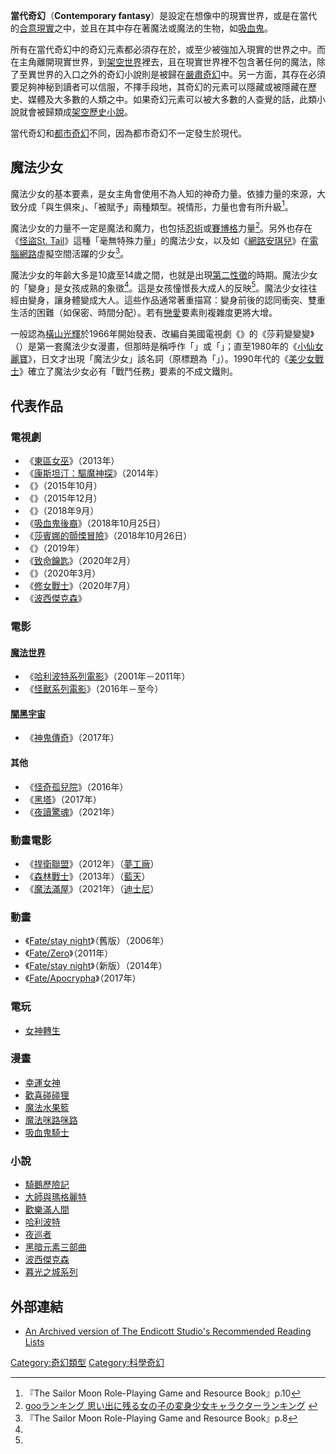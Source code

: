 '''當代奇幻'''（'''Contemporary fantasy'''）是設定在想像中的現實世界，或是在當代的[[合意現實|合意現實]]之中，並且在其中存在著魔法或魔法的生物，如[[吸血鬼|吸血鬼]]。

所有在當代奇幻中的奇幻元素都必須存在於，或至少被強加入現實的世界之中。而在主角離開現實世界，到[[架空世界|架空世界]]裡去，且在現實世界裡不包含著任何的魔法，除了至異世界的入口之外的奇幻小說則是被歸在[[奇幻小說的子類型#嚴肅奇幻|嚴肅奇幻]]中。另一方面，其存在必須要足夠神秘到讀者可以信服，不擇手段地，其奇幻的元素可以隱藏或被隱藏在歷史、媒體及大多數的人類之中。如果奇幻元素可以被大多數的人查覺的話，此類小說就會被歸類成[[奇幻小說的子類型#架空歷史小說|架空歷史小說]]。

當代奇幻和[[都市奇幻|都市奇幻]]不同，因為都市奇幻不一定發生於現代。

==魔法少女==
{{details|魔法少女}}

魔法少女的基本要素，是女主角會使用不為人知的神奇力量。依據力量的來源，大致分成「與生俱來」、「被賦予」兩種類型。視情形，力量也會有所升級<ref name="sm10">『The Sailor Moon Role-Playing Game and Resource Book』p.10</ref>。

魔法少女的力量不一定是魔法和魔力，也包括[[忍術|忍術]]或[[賽博格|賽博格]]力量<ref>[http://ranking.goo.ne.jp/ranking/026/anime_magicgirl/ gooランキング 思い出に残る女の子の変身少女キャラクターランキング] {{webarchive|url=https://web.archive.org/web/20140308000553/http://ranking.goo.ne.jp/ranking/026/anime_magicgirl |date=2014-03-08 }}</ref>。另外也存在《[[怪盜St._Tail|怪盜St. Tail]]》這種「毫無特殊力量」的魔法少女，以及如《[[網路安琪兒|網路安琪兒]]》在[[電腦網路|電腦網路]]虛擬空間活躍的少女<ref>『The Sailor Moon Role-Playing Game and Resource Book』p.8</ref>。

魔法少女的年齡大多是10歲至14歲之間，也就是出現[[第二性徵|第二性徵]]的時期。魔法少女的「變身」是女孩成熟的象徵<ref name="sm10" />。這是女孩憧憬長大成人的反映<ref name="sm10" />。魔法少女往往經由變身，讓身體變成大人。這些作品通常著重描寫：變身前後的認同衝突、雙重生活的困難（如保密、時間分配）。若有[[戀愛|戀愛]]要素則複雜度更將大增。

一般認為[[橫山光輝|橫山光輝]]於1966年開始發表、改編自美國電視劇《{{link-en|Bewitched|Bewitched}}》的《莎莉變變變》（{{lang|ja|魔法使いサリー}}）是第一套魔法少女漫畫，但那時是稱呼作「{{lang|ja|魔法使い}}」或「{{lang|ja|魔女っ子}}」；直至1980年的《[[魔法少女拉拉貝爾|小仙女麗寶]]》，日文才出現「魔法少女」該名詞（原標題為「{{lang|ja|魔法少女ララベル}}」）。1990年代的《[[美少女戰士|美少女戰士]]》確立了魔法少女必有「戰鬥任務」要素的不成文鐵則。

== 代表作品 ==
=== 電視劇 ===

* 《[[東區女巫|東區女巫]]》（2013年）
* 《[[康斯坦汀：驅魔神探_(電視劇)|康斯坦汀：驅魔神探]]》（2014年）
* 《{{tsl|en|Jekyll and Hyde (TV series)|哲基爾和海德}}》（2015年10月）
* 《{{tsl|en|The Magicians (American TV series)|魔法師 (電視劇)|魔法師}}》（2015年12月）
* 《{{tsl|en|A Discovery of Witches (TV series)|魔法覺醒}}》（2018年9月）
* 《[[吸血鬼后裔|吸血鬼後裔]]》（2018年10月25日）
* 《[[莎賓娜的顫慄冒險|莎賓娜的顫慄冒險]]》（2018年10月26日）
* 《{{tsl|en|The Order (TV_series)|暗黑秩序}}》（2019年）
* 《[[致命鑰匙|致命鑰匙]]》（2020年2月）
* 《{{tsl|en|Motherland: Fort Salem|女巫前線：賽勒姆要塞}}》（2020年3月）
* 《[[修女戰士|修女戰士]]》（2020年7月）
* 《[[波西傑克森_(小說)|波西傑克森]]》

=== 電影 ===

==== [[魔法世界_(跨媒體製作)|魔法世界]] ====

* 《[[哈利波特系列電影|哈利波特系列電影]]》（2001年－2011年）
* 《[[怪獸系列電影|怪獸系列電影]]》（2016年－至今）

==== [[闇黑宇宙|闇黑宇宙]] ====

* 《[[神鬼傳奇_(2017年電影)|神鬼傳奇]]》（2017年）

==== 其他 ====

* 《[[怪奇孤兒院_(電影)|怪奇孤兒院]]》（2016年）
* 《[[黑塔_(電影)|黑塔]]》（2017年）
* 《[[夜讀驚魂|夜讀驚魂]]》（2021年）

=== 動畫電影 ===
* 《[[捍衛聯盟|捍衛聯盟]]》（2012年）（[[梦工厂动画公司|夢工廠]]）
* 《[[森林戰士|森林戰士]]》（2013年）（[[藍天工作室|藍天]]）
* 《[[魔法满屋|魔法滿屋]]》（2021年）（[[華特迪士尼動畫工作室|迪士尼]]）

=== 動畫 ===

* 《[[Fate/stay_night_(电视动画)|Fate/stay night]]》（舊版）（2006年）
* 《[[Fate/Zero|Fate/Zero]]》（2011年）
* 《[[Fate/stay_night_Unlimited_Blade_Works_(电视动画)|Fate/stay night]]》（新版）（2014年）
* 《[[Fate/Apocrypha|Fate/Apocrypha]]》（2017年）

=== 電玩 ===
* [[女神轉生|女神轉生]]

=== 漫畫 ===
* [[幸運女神|幸運女神]]
* [[歡喜碰碰狸|歡喜碰碰狸]]
* [[魔法水果籃|魔法水果籃]]
* [[魔法咪路咪路|魔法咪路咪路]]
* [[吸血鬼騎士|吸血鬼騎士]]

=== 小說 ===
* [[騎鵝歷險記|騎鵝歷險記]]
* [[大師與瑪格麗特|大師與瑪格麗特]]
* [[歡樂滿人間_(小說)|歡樂滿人間]]
* [[哈利波特|哈利波特]]
* [[夜巡者|夜巡者]]
* [[黑暗元素三部曲|黑暗元素三部曲]]
* [[波西傑克森|波西傑克森]]
* [[暮光之城系列|暮光之城系列]]

== 外部連結 ==
* [https://web.archive.org/web/20041021034006/http://www.endicott-studio.com/lists/index.html An Archived version of The Endicott Studio's Recommended Reading Lists]

[[Category:奇幻類型|Category:奇幻類型]]
[[Category:科學奇幻|Category:科學奇幻]]